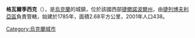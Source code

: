 {{coord|49|13|10|N|25|16|18|E|scale:30000|display=title}}

'''格瓦爾季西克'''（{{lang-uk|Гвардійське}}），是[[烏克蘭|烏克蘭]]的城鎮，位於該國西部[[捷爾諾波爾州|捷爾諾波爾州]]，由[[捷列博夫利亞區|捷列博夫利亞區]]負責管轄，始建於1785年，面積2.68平方公里，2001年人口438。

{{Ukraine-geo-stub}}
[[Category:烏克蘭城市|Category:烏克蘭城市]]